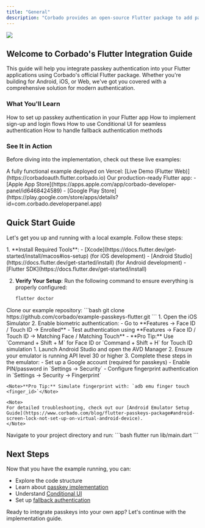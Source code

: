 ```yaml
---
title: "General"
description: "Corbado provides an open-source Flutter package to add passkeys your native app."
---
```



<a href="https://app.corbado.com/integration-guides/flutter" target="_blank">
  <img noZoom src="https://github.com/user-attachments/assets/7859201b-a345-4b68-b336-6e2edcc6577b" />
</a>

## Welcome to Corbado's Flutter Integration Guide

This guide will help you integrate passkey authentication into your Flutter applications using Corbado's official Flutter package. Whether you're building for Android, iOS, or Web, we've got you covered with a comprehensive solution for modern authentication.

### What You'll Learn

<CardGroup cols={2}>
  <Card title="Passkey Setup" icon="key">
    How to set up passkey authentication in your Flutter app
  </Card>
  <Card title="Authentication Flows" icon="user-check">
    How to implement sign-up and login flows
  </Card>
  <Card title="Conditional UI" icon="robot">
    How to use Conditional UI for seamless authentication
  </Card>
  <Card title="Fallback Methods" icon="shield">
    How to handle fallback authentication methods
  </Card>
</CardGroup>

### See It in Action

Before diving into the implementation, check out these live examples:

<CardGroup cols={2}>
  <Card title="Live Demo" icon="globe">
    A fully functional example deployed on Vercel:
    [Live Demo (Flutter Web)](https://corbadoauth.flutter.corbado.io)
  </Card>
  <Card title="Official App" icon="mobile">
    Our production-ready Flutter app:
    - [Apple App Store](https://apps.apple.com/app/corbado-developer-panel/id6468424589)
    - [Google Play Store](https://play.google.com/store/apps/details?id=com.corbado.developerpanel.app)
  </Card>
</CardGroup>

## Quick Start Guide

Let's get you up and running with a local example. Follow these steps:

<Steps>
<Step title="Set Up Your Development Environment">
1. **Install Required Tools**:
   - [Xcode](https://docs.flutter.dev/get-started/install/macos#ios-setup) (for iOS development)
   - [Android Studio](https://docs.flutter.dev/get-started/install) (for Android development)
   - [Flutter SDK](https://docs.flutter.dev/get-started/install)

2. **Verify Your Setup**:
   Run the following command to ensure everything is properly configured:
   ```bash
   flutter doctor
   ```
</Step>

<Step title="Get the Example Code">
Clone our example repository:
```bash
git clone https://github.com/corbado/example-passkeys-flutter.git
```
</Step>

<Step title="Configure Your Emulators">
<Tabs>
  <Tab title="iOS Simulator Setup">
    1. Open the iOS Simulator
    2. Enable biometric authentication:
       - Go to **Features → Face ID / Touch ID → Enrolled**
       - Test authentication using **Features → Face ID / Touch ID → Matching Face / Matching Touch**
       - **Pro Tip:** Use `Command + Shift + M` for Face ID or `Command + Shift + H` for Touch ID simulation
  </Tab>
  <Tab title="Android Emulator Setup">
    1. Launch Android Studio and open the AVD Manager
    2. Ensure your emulator is running API level 30 or higher
    3. Complete these steps in the emulator:
       - Set up a Google account (required for passkeys)
       - Enable PIN/password in `Settings → Security`
       - Configure fingerprint authentication in `Settings → Security → Fingerprint`

    <Note>**Pro Tip:** Simulate fingerprint with: `adb emu finger touch <finger_id>`</Note>

    <Note>
    For detailed troubleshooting, check out our [Android Emulator Setup Guide](https://www.corbado.com/blog/flutter-passkeys-package#android-screen-lock-not-set-up-on-virtual-android-device).
    </Note>
  </Tab>
</Tabs>
</Step>

<Step title="Run the Example">
Navigate to your project directory and run:
```bash
flutter run lib/main.dart
```
</Step>
</Steps>

## Next Steps

Now that you have the example running, you can:
- Explore the code structure
- Learn about [passkey implementation](https://www.corbado.com/glossary/passkey)
- Understand [Conditional UI](https://www.corbado.com/glossary/conditional-ui)
- Set up [fallback authentication](/corbado-complete/helpful-guides/passkeys/fallback-options)

Ready to integrate passkeys into your own app? Let's continue with the implementation guide.